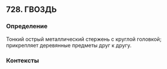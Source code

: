 ## 728. ГВОЗДЬ
### Определение
Тонкий острый металлический стержень с круглой головкой; прикрепляет деревянные предметы друг к другу.

### Контексты


